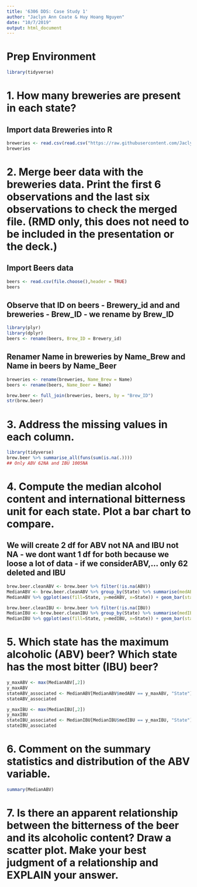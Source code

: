```yaml
---
title: '6306 DDS: Case Study 1'
author: "Jaclyn Ann Coate & Huy Hoang Nguyen"
date: "10/7/2019"
output: html_document
---
```


# Prep Environment
```r
library(tidyverse)
```

# 1. How many breweries are present in each state?

## Import data Breweries into R
```r
breweries <- read.csv(read.csv("https://raw.githubusercontent.com/JaclynCoate/6306_Case_Study_1/master/Breweries.csv.webloc"),header = TRUE)
breweries
```

# 2. Merge beer data with the breweries data. Print the first 6 observations and the last six observations to check the merged file.  (RMD only, this does not need to be included in the presentation or the deck.)

## Import Beers data
```r
beers <- read.csv(file.choose(),header = TRUE)
beers
```

## Observe that ID on beers - Brewery_id and and breweries - Brew_ID  - we rename by Brew_ID
```r
library(plyr)
library(dplyr)
beers <- rename(beers, Brew_ID = Brewery_id)
```

## Renamer Name in breweries by Name_Brew and Name in beers by Name_Beer
```r
breweries <- rename(breweries, Name_Brew = Name)
beers <- rename(beers, Name_Beer = Name)

brew.beer <- full_join(breweries, beers, by = "Brew_ID")
str(brew.beer)
```

# 3. Address the missing values in each column.
```r
library(tidyverse)
brew.beer %>% summarise_all(funs(sum(is.na(.))))
## Only ABV 62NA and IBU 1005NA
```

# 4. Compute the median alcohol content and international bitterness unit for each state. Plot a bar chart to compare.

## We will create 2 df for ABV not NA and IBU not NA - we dont want 1 df for both because we loose a lot of data - if we considerABV,... only 62 deleted and IBU
```r
brew.beer.cleanABV <- brew.beer %>% filter(!is.na(ABV))
MedianABV <- brew.beer.cleanABV %>% group_by(State) %>% summarise(medABV = median(c(ABV)))
MedianABV %>% ggplot(aes(fill=State, y=medABV, x=State)) + geom_bar(stat="identity")

brew.beer.cleanIBU <- brew.beer %>% filter(!is.na(IBU))
MedianIBU <- brew.beer.cleanIBU %>% group_by(State) %>% summarise(medIBU = median(c(IBU)))
MedianIBU %>% ggplot(aes(fill=State, y=medIBU, x=State)) + geom_bar(stat="identity")
```
# 5. Which state has the maximum alcoholic (ABV) beer? Which state has the most bitter (IBU) beer?
```r
y_maxABV <- max(MedianABV[,2])
y_maxABV
stateABV_associated <- MedianABV[MedianABV$medABV == y_maxABV, "State"]
stateABV_associated

y_maxIBU <- max(MedianIBU[,2])
y_maxIBU
stateIBU_associated <- MedianIBU[MedianIBU$medIBU == y_maxIBU, "State"]
stateIBU_associated
```

# 6. Comment on the summary statistics and distribution of the ABV variable.
```r
summary(MedianABV)
```

# 7. Is there an apparent relationship between the bitterness of the beer and its alcoholic content? Draw a scatter plot.  Make your best judgment of a relationship and EXPLAIN your answer.
